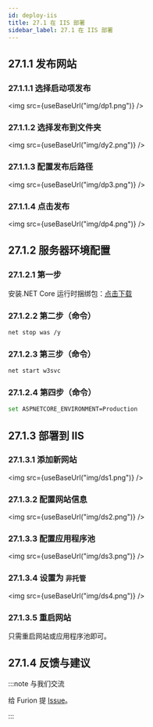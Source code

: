 ```yaml
---
id: deploy-iis
title: 27.1 在 IIS 部署
sidebar_label: 27.1 在 IIS 部署
---
```




<JoinGroup />

## 27.1.1 发布网站

### 27.1.1.1 选择启动项发布

<img src={useBaseUrl("img/dp1.png")} />

### 27.1.1.2 选择发布到文件夹

<img src={useBaseUrl("img/dy2.png")} />

### 27.1.1.3 配置发布后路径

<img src={useBaseUrl("img/dp3.png")} />

### 27.1.1.4 点击发布

<img src={useBaseUrl("img/dp4.png")} />

## 27.1.2 服务器环境配置

### 27.1.2.1 第一步

安装.NET Core 运行时捆绑包：[点击下载](https://dotnet.microsoft.com/permalink/dotnetcore-current-windows-runtime-bundle-installer)

### 27.1.2.2 第二步（命令）

```bash
net stop was /y
```

### 27.1.2.3 第三步（命令）

```bash
net start w3svc
```

### 27.1.2.4 第四步（命令）

```bash
set ASPNETCORE_ENVIRONMENT=Production
```

## 27.1.3 部署到 IIS

### 27.1.3.1 添加新网站

<img src={useBaseUrl("img/ds1.png")} />

### 27.1.3.2 配置网站信息

<img src={useBaseUrl("img/ds2.png")} />

### 27.1.3.3 配置应用程序池

<img src={useBaseUrl("img/ds3.png")} />

### 27.1.3.4 设置为 `非托管`

<img src={useBaseUrl("img/ds4.png")} />

### 27.1.3.5 重启网站

只需重启网站或应用程序池即可。

## 27.1.4 反馈与建议

:::note 与我们交流

给 Furion 提 [Issue](https://gitee.com/monksoul/Furion/issues/new?issue)。

:::
